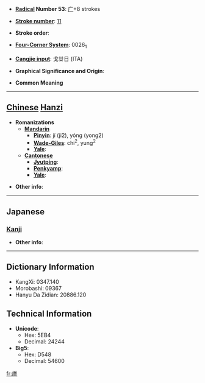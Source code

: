 * '''[[Wiktionary:Chinese radical index| Radical]] Number 53''': [[Wiktionary:Chinese radical index 广|广]]+8 strokes

* '''[[Wiktionary:Chinese total strokes index|Stroke number]]''': [[Wiktionary:Chinese total strokes index 11|11]]

* '''Stroke order''': 

* '''[[Wiktionary:Chinese four corner index|Four-Corner System]]''': 0026<sub>1</sub>

* '''[[Wiktionary:Chinese Cangjie index|Cangjie input]]''': 戈廿日 (ITA)

* '''Graphical Significance and Origin''': 

* '''Common Meaning'''

----

== [[Chinese]] [[Hanzi]] ==

* '''Romanizations'''
** '''[[Mandarin]]'''
*** '''[[Pinyin]]''': jí (ji2), yóng (yong2)
*** '''[[Wade-Giles]]''': chi<sup>2</sup>, yung<sup>2</sup>
*** '''[[Yale]]''': 
** '''[[Cantonese]]'''
*** '''[[Jyutping]]''':
*** '''[[Penkyamp]]''': 
*** '''[[Yale]]''': 

* '''Other info''': 

----

==Japanese==
===[[Kanji]]===
{{kanji|on readings=[[せき]] (seki), [[じゃく]] (jaku), [[しゃく]] (shaku)|kun readings=}}

* '''Other info''':  

----

== Dictionary Information ==

* KangXi: 0347.140
* Morobashi: 09367
* Hanyu Da Zidian: 20886.120

== Technical Information ==

* '''Unicode''':
** Hex: 5EB4
** Decimal: 24244
* '''Big5''':
** Hex: D548
** Decimal: 54600

[[fr:庴]]